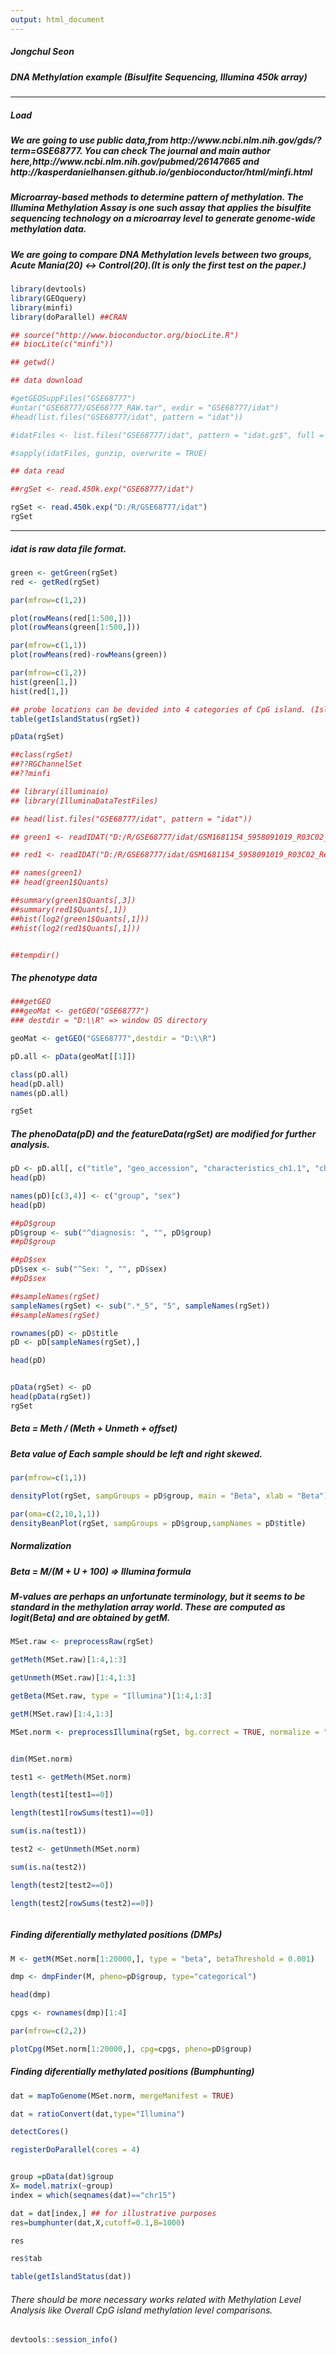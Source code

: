 ```yaml
---
output: html_document
---
```

  
##### Jongchul Seon

##### DNA Methylation example (Bisulfite Sequencing, Illumina 450k array)

------------------------

##### Load 

  
##### We are going to use public data,from http://www.ncbi.nlm.nih.gov/gds/?term=GSE68777. You can check The journal and main author here,http://www.ncbi.nlm.nih.gov/pubmed/26147665 and http://kasperdanielhansen.github.io/genbioconductor/html/minfi.html


##### Microarray-based methods to determine pattern of methylation. The Illumina Methylation Assay is one such assay that applies the bisulfite sequencing technology on a microarray level to generate genome-wide methylation data.

##### We are going to compare DNA Methylation levels between two groups, Acute Mania(20) <-> Control(20).(It is only the first test on the paper.)


```r

library(devtools)
library(GEOquery)
library(minfi)
library(doParallel) ##CRAN

## source("http://www.bioconductor.org/biocLite.R")
## biocLite(c("minfi"))

## getwd()

## data download  

#getGEOSuppFiles("GSE68777")
#untar("GSE68777/GSE68777_RAW.tar", exdir = "GSE68777/idat")
#head(list.files("GSE68777/idat", pattern = "idat"))

#idatFiles <- list.files("GSE68777/idat", pattern = "idat.gz$", full = TRUE)

#sapply(idatFiles, gunzip, overwrite = TRUE)

## data read

##rgSet <- read.450k.exp("GSE68777/idat")

rgSet <- read.450k.exp("D:/R/GSE68777/idat")
rgSet


```


-------------------------

##### idat is raw data file format. 


```r

green <- getGreen(rgSet)
red <- getRed(rgSet)

par(mfrow=c(1,2))

plot(rowMeans(red[1:500,]))
plot(rowMeans(green[1:500,]))

par(mfrow=c(1,1))
plot(rowMeans(red)-rowMeans(green))

par(mfrow=c(1,2))
hist(green[1,])
hist(red[1,])

## probe locations can be devided into 4 categories of CpG island. (Island, OpenSea, Shelf, Shore)
table(getIslandStatus(rgSet))

pData(rgSet)

##class(rgSet)
##??RGChannelSet
##??minfi

## library(illuminaio)
## library(IlluminaDataTestFiles)

## head(list.files("GSE68777/idat", pattern = "idat"))

## green1 <- readIDAT("D:/R/GSE68777/idat/GSM1681154_5958091019_R03C02_Grn.idat")

## red1 <- readIDAT("D:/R/GSE68777/idat/GSM1681154_5958091019_R03C02_Red.idat")

## names(green1)
## head(green1$Quants)

##summary(green1$Quants[,3])
##summary(red1$Quants[,1])
##hist(log2(green1$Quants[,1]))
##hist(log2(red1$Quants[,1]))


##tempdir()


```


##### The phenotype data 


```r

###getGEO
###geoMat <- getGEO("GSE68777")
### destdir = "D:\\R" => window OS directory

geoMat <- getGEO("GSE68777",destdir = "D:\\R")

pD.all <- pData(geoMat[[1]])

class(pD.all)
head(pD.all)
names(pD.all)

rgSet


```


##### The phenoData(pD) and the featureData(rgSet) are modified for further analysis.

```r



pD <- pD.all[, c("title", "geo_accession", "characteristics_ch1.1", "characteristics_ch1.2")]
head(pD)

names(pD)[c(3,4)] <- c("group", "sex")
head(pD)

##pD$group
pD$group <- sub("^diagnosis: ", "", pD$group)
##pD$group

##pD$sex 
pD$sex <- sub("^Sex: ", "", pD$sex)
##pD$sex

##sampleNames(rgSet) 
sampleNames(rgSet) <- sub(".*_5", "5", sampleNames(rgSet))
##sampleNames(rgSet) 

rownames(pD) <- pD$title
pD <- pD[sampleNames(rgSet),]

head(pD)


pData(rgSet) <- pD
head(pData(rgSet))
rgSet


```


##### Beta = Meth / (Meth + Unmeth + offset)

##### Beta value of Each sample should be left and right skewed.

```r

par(mfrow=c(1,1))

densityPlot(rgSet, sampGroups = pD$group, main = "Beta", xlab = "Beta")

par(oma=c(2,10,1,1))
densityBeanPlot(rgSet, sampGroups = pD$group,sampNames = pD$title)

```


##### Normalization 

##### Beta = M/(M + U + 100) => Illumina formula

##### M-values are perhaps an unfortunate terminology, but it seems to be standard in the methylation array world. These are computed as logit(Beta) and are obtained by getM.

```r

MSet.raw <- preprocessRaw(rgSet)

getMeth(MSet.raw)[1:4,1:3]

getUnmeth(MSet.raw)[1:4,1:3]

getBeta(MSet.raw, type = "Illumina")[1:4,1:3]

getM(MSet.raw)[1:4,1:3]


```




```r

MSet.norm <- preprocessIllumina(rgSet, bg.correct = TRUE, normalize = "controls", reference = 2)


dim(MSet.norm)

test1 <- getMeth(MSet.norm)

length(test1[test1==0])

length(test1[rowSums(test1)==0])

sum(is.na(test1))

test2 <- getUnmeth(MSet.norm)

sum(is.na(test2))

length(test2[test2==0])

length(test2[rowSums(test2)==0])



```

##### Finding diferentially methylated positions (DMPs)

```r

M <- getM(MSet.norm[1:20000,], type = "beta", betaThreshold = 0.001)

dmp <- dmpFinder(M, pheno=pD$group, type="categorical")

head(dmp)

cpgs <- rownames(dmp)[1:4]

par(mfrow=c(2,2))

plotCpg(MSet.norm[1:20000,], cpg=cpgs, pheno=pD$group)

```



##### Finding diferentially methylated positions (Bumphunting)


```r

dat = mapToGenome(MSet.norm, mergeManifest = TRUE)

dat = ratioConvert(dat,type="Illumina")

detectCores()

registerDoParallel(cores = 4)


group =pData(dat)$group
X= model.matrix(~group)
index = which(seqnames(dat)=="chr15")

dat = dat[index,] ## for illustrative purposes
res=bumphunter(dat,X,cutoff=0.1,B=1000)

res

res$tab

table(getIslandStatus(dat))


```

###### There should be more necessary works related with Methylation Level Analysis like Overall CpG island methylation level comparisons.


```r

devtools::session_info()

```
